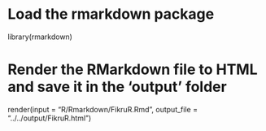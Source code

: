 # Load the rmarkdown package
library(rmarkdown)

# Render the RMarkdown file to HTML and save it in the 'output' folder
render(input = "R/Rmarkdown/FikruR.Rmd", 
       output_file = "../../output/FikruR.html")
